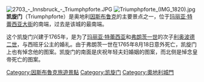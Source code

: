 {{Otheruses|subject=|other=同名的建築物|凱旋門 (消歧義)}}
{{Unreferenced|time=2018-03-08T16:20:43+00:00}}
[[File:2703_-_Innsbruck_-_Triumphpforte.JPG|thumb]]
[[File:Triumphpforte_(IMG_1820).jpg|thumb]] 
'''凯旋门'''（Triumphpforte）是奥地利[[因斯布鲁克|因斯布鲁克]]的主要景点之一，位于[[玛丽亚·特蕾西亚大街|玛丽亚·特蕾西亚大街]]的南端，过去是该城的最南端。

这个凯旋门兴建于1765年，是为了[[玛丽亚·特蕾西亚|玛丽亚·特蕾西亚]]和[[弗朗茨一世_(神圣罗马帝国)|弗朗茨一世]]的次子[[利奥波德二世_(神圣罗马帝国)|利奥波德二世]]，与西班牙公主{{link-de|玛利亚·路易萨|Maria Ludovica}}的婚礼。由于弗朗茨一世在1765年8月18日意外死亡，凯旋门上也有悼念他的图案。凯旋门的南面是庆祝年轻夫妇婚姻的图案，而北侧是悼念皇帝死亡的图案。


{{Commonscat|Triumphpforte}}

[[Category:因斯布魯克旅遊景點|Category:因斯布魯克旅遊景點]]
[[Category:凯旋门|Category:凯旋门]]
[[Category:奧地利城門|Category:奧地利城門]]